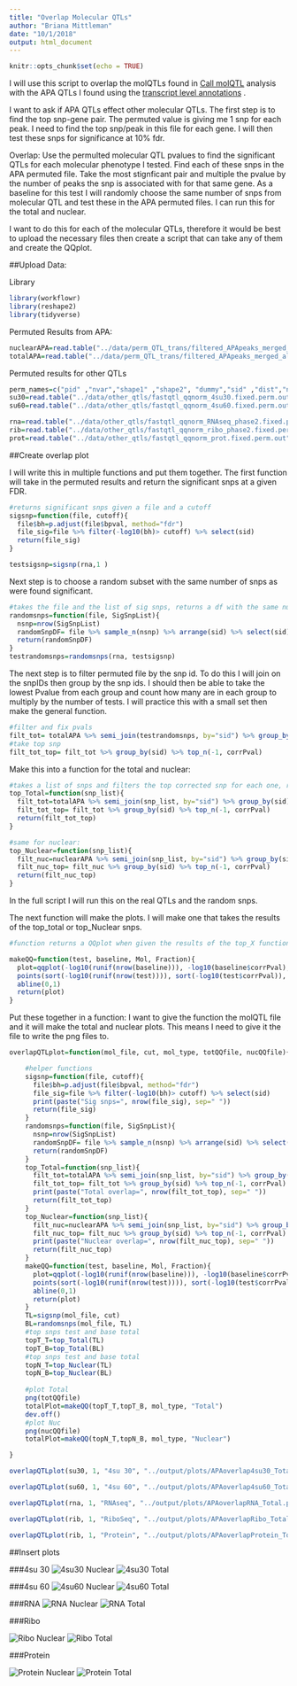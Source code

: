 ```yaml
---
title: "Overlap Molecular QTLs"
author: "Briana Mittleman"
date: "10/1/2018"
output: html_document
---
```


```r
knitr::opts_chunk$set(echo = TRUE)
```

I will use this script to overlap the molQTLs found in [Call molQTL](callMolQTLS.html) analysis with the APA QTLs I found using the [transcript level annotations](PeakToGeneAssignment.html) . 

I want to ask if APA QTLs effect other molecular QTLs. The first step is to find the top snp-gene pair. The permuted value is giving me 1 snp for each peak. I need to find the top snp/peak in this file for each gene. I will then test these snps for significance at 10% fdr.  

Overlap: Use the permulted molecular QTL pvalues to find the significant QTLs for each molecular phenotype I tested. Find each of these snps in the APA permuted file. Take the most stignficant pair and multiple the pvalue by the number of peaks the snp is associated with for that same gene. As a baseline for this test I will randomly choose the same number of snps from molecular QTL and test these in the APA permuted files. I can run this for the total and nuclear.

I want to do this for each of the molecular QTLs, therefore it would be best to upload the necessary files then create a script that can take any of them and create the QQplot.  

##Upload Data:  

Library
```r
library(workflowr)
library(reshape2)
library(tidyverse)
```


Permuted Results from APA:

```r
nuclearAPA=read.table("../data/perm_QTL_trans/filtered_APApeaks_merged_allchrom_refseqGenes_pheno_Nuclear_transcript_permResBH.txt", stringsAsFactors = F, header = T)
totalAPA=read.table("../data/perm_QTL_trans/filtered_APApeaks_merged_allchrom_refseqGenes_pheno_Total_transcript_permResBH.txt", stringsAsFactors = F, header=T)  
```


Permuted results for other QTLs  

```r

perm_names=c("pid" ,"nvar","shape1" ,"shape2", "dummy","sid" ,"dist","npval", "slope" , "ppval" ,"bpval")
su30=read.table("../data/other_qtls/fastqtl_qqnorm_4su30.fixed.perm.out", stringsAsFactors = F,col.names = perm_names)
su60=read.table("../data/other_qtls/fastqtl_qqnorm_4su60.fixed.perm.out", stringsAsFactors = F,col.names = perm_names)

rna=read.table("../data/other_qtls/fastqtl_qqnorm_RNAseq_phase2.fixed.perm.out", stringsAsFactors = F,col.names = perm_names)
rib=read.table("../data/other_qtls/fastqtl_qqnorm_ribo_phase2.fixed.perm.out", stringsAsFactors = F,col.names = perm_names)
prot=read.table("../data/other_qtls/fastqtl_qqnorm_prot.fixed.perm.out", stringsAsFactors = F,col.names = perm_names)
```

##Create overlap plot  

I will write this in multiple functions and put them together. The first function will take in the permuted results and return the significant snps at a given FDR.  

```r
#returns significant snps given a file and a cutoff 
sigsnp=function(file, cutoff){
  file$bh=p.adjust(file$bpval, method="fdr")
  file_sig=file %>% filter(-log10(bh)> cutoff) %>% select(sid)
  return(file_sig)
}

testsigsnp=sigsnp(rna,1 )

```

Next step is to choose a random subset with the same number of snps as were found significant.  

```r

#takes the file and the list of sig snps, returns a df with the same number of random snps  
randomsnps=function(file, SigSnpList){
  nsnp=nrow(SigSnpList)
  randomSnpDF= file %>% sample_n(nsnp) %>% arrange(sid) %>% select(sid)
  return(randomSnpDF)
}
testrandomsnps=randomsnps(rna, testsigsnp)
```

The next step is to filter permuted file by the snp id. To do this I will join on the snpIDs then group by the snp ids. I should then be able to take the lowest Pvalue from each group and count how many are in each group to multiply by the number of tests. I will practice this with a small set then make the general function.   

```r
#filter and fix pvals
filt_tot= totalAPA %>% semi_join(testrandomsnps, by="sid") %>% group_by(sid) %>% add_tally() %>% ungroup() %>% mutate(corrPval=bpval * n)
#take top snp
filt_tot_top= filt_tot %>% group_by(sid) %>% top_n(-1, corrPval)
```

Make this into a function for the total and nuclear:  

```r
#takes a list of snps and filters the top corrected snp for each one, returns df
top_Total=function(snp_list){
  filt_tot=totalAPA %>% semi_join(snp_list, by="sid") %>% group_by(sid) %>% add_tally() %>% ungroup() %>% mutate(corrPval=bpval)
  filt_tot_top= filt_tot %>% group_by(sid) %>% top_n(-1, corrPval)
  return(filt_tot_top)
}

#same for nuclear:  
top_Nuclear=function(snp_list){
  filt_nuc=nuclearAPA %>% semi_join(snp_list, by="sid") %>% group_by(sid) %>% add_tally() %>% ungroup() %>% mutate(corrPval=bpval)
  filt_nuc_top= filt_nuc %>% group_by(sid) %>% top_n(-1, corrPval)
  return(filt_nuc_top)
}

```

In the full script I will run this on the real QTLs and the random snps. 

The next function will make the plots. I will make one that takes the results of the top_total or top_Nuclear snps.  

```r
#function returns a QQplot when given the results of the top_X functions. One will be the test set (real QTLs) and 1 will be the baseline snps.

makeQQ=function(test, baseline, Mol, Fraction){
  plot=qqplot(-log10(runif(nrow(baseline))), -log10(baseline$corrPval), ylab="Observed", xlab="Expected", main=paste("Overlap QTLs:", Mol, "with APA", Fraction, sep=" "))
  points(sort(-log10(runif(nrow(test)))), sort(-log10(test$corrPval)), col= alpha("Red"))
  abline(0,1)
  return(plot)
}
```
Put these together in a function: I want to give the function the molQTL file and it will make the total and nuclear plots. This means I need to give it the file to write the png files to.  

```r
overlapQTLplot=function(mol_file, cut, mol_type, totQQfile, nucQQfile){

    #helper functions  
    sigsnp=function(file, cutoff){
      file$bh=p.adjust(file$bpval, method="fdr")
      file_sig=file %>% filter(-log10(bh)> cutoff) %>% select(sid)
      print(paste("Sig snps=", nrow(file_sig), sep=" "))
      return(file_sig)
    }
    randomsnps=function(file, SigSnpList){
      nsnp=nrow(SigSnpList)
      randomSnpDF= file %>% sample_n(nsnp) %>% arrange(sid) %>% select(sid)
      return(randomSnpDF)
    }
    top_Total=function(snp_list){
      filt_tot=totalAPA %>% semi_join(snp_list, by="sid") %>% group_by(sid) %>% add_tally() %>% ungroup() %>% mutate(corrPval=bpval)
      filt_tot_top= filt_tot %>% group_by(sid) %>% top_n(-1, corrPval)
      print(paste("Total overlap=", nrow(filt_tot_top), sep=" "))
      return(filt_tot_top)
    }
    top_Nuclear=function(snp_list){
      filt_nuc=nuclearAPA %>% semi_join(snp_list, by="sid") %>% group_by(sid) %>% add_tally() %>% ungroup() %>% mutate(corrPval=bpval)
      filt_nuc_top= filt_nuc %>% group_by(sid) %>% top_n(-1, corrPval)
      print(paste("Nuclear overlap=", nrow(filt_nuc_top), sep=" "))
      return(filt_nuc_top)
    }
    makeQQ=function(test, baseline, Mol, Fraction){
      plot=qqplot(-log10(runif(nrow(baseline))), -log10(baseline$corrPval), ylab="Observed", xlab="Expected", main=paste("Overlap QTLs:", Mol, "with APA", Fraction, sep=" "))
      points(sort(-log10(runif(nrow(test)))), sort(-log10(test$corrPval)), col= alpha("Red"))
      abline(0,1)
      return(plot)
    }
    TL=sigsnp(mol_file, cut)
    BL=randomsnps(mol_file, TL)
    #top snps test and base total
    topT_T=top_Total(TL)
    topT_B=top_Total(BL)
    #top snps test and base total
    topN_T=top_Nuclear(TL)
    topN_B=top_Nuclear(BL)
    
    #plot Total
    png(totQQfile)
    totalPlot=makeQQ(topT_T,topT_B, mol_type, "Total")
    dev.off()
    #plot Nuc
    png(nucQQfile)
    totalPlot=makeQQ(topN_T,topN_B, mol_type, "Nuclear")

}

overlapQTLplot(su30, 1, "4su 30", "../output/plots/APAoverlap4su30_Total.png","../output/plots/APAoverlap4su30_Nuclear.png")

overlapQTLplot(su60, 1, "4su 60", "../output/plots/APAoverlap4su60_Total.png","../output/plots/APAoverlap4su60_Nuclear.png")

overlapQTLplot(rna, 1, "RNAseq", "../output/plots/APAoverlapRNA_Total.png","../output/plots/APAoverlapRNA_Nuclear.png")

overlapQTLplot(rib, 1, "RiboSeq", "../output/plots/APAoverlapRibo_Total.png","../output/plots/APAoverlapRibo_Nuclear.png")

overlapQTLplot(rib, 1, "Protein", "../output/plots/APAoverlapProtein_Total.png","../output/plots/APAoverlapProtein_Nuclear.png")

```


##Insert plots   


###4su 30 
![4su30 Nuclear](../output/plots/APAoverlap4su30_Nuclear.png)
![4su30 Total](../output/plots/APAoverlap4su30_Total.png)


###4su 60 
![4su60 Nuclear](../output/plots/APAoverlap4su60_Nuclear.png)
![4su60 Total](../output/plots/APAoverlap4su60_Total.png)


###RNA
![RNA Nuclear](../output/plots/APAoverlapRNA_Nuclear.png)
![RNA Total](../output/plots/APAoverlapRNA_Total.png)


###Ribo  

![Ribo Nuclear](../output/plots/APAoverlapRibo_Nuclear.png)
![Ribo Total](../output/plots/APAoverlapRibo_Total.png)


###Protein  

![Protein Nuclear](../output/plots/APAoverlapProtein_Nuclear.png)
![Protein Total](../output/plots/APAoverlapProtein_Total.png)
